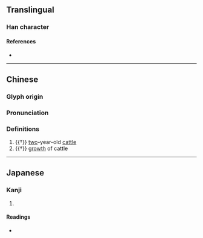 {{character info/new}}
==Translingual==

===Han character===
{{Han char|rn=93|rad=牛|as=04|sn=8|four=25527|canj=HQLXH|ids=⿰牜𠂔}}

====References====
* {{Han ref|kx=0700.061|hdz=31805.020|uh=726C|ud=29292|bh=CFBA|bd=53178}}

----
==Chinese==
{{zh-forms}}

===Glyph origin===
{{Han etym}}

===Pronunciation===
{{zh-pron
|m=bèi
|mc=y
|oc=y
|cat=n
}}

===Definitions===
{{zh-hanzi}}

# {{†}} [[two]]-year-old [[cattle]]
# {{†}} [[growth]] of cattle

----

==Japanese==

===Kanji===
{{ja-kanji|grade=|rs=牛04}}

# {{defn|lang=ja|sort=牛04}}

====Readings====
* {{ja-readings|on=[[はい]] (hai)|kun=}}